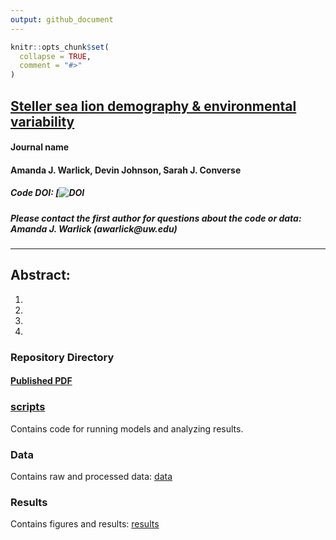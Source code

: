```yaml
---
output: github_document
---
```


```r
knitr::opts_chunk$set(
  collapse = TRUE,
  comment = "#>"
)
```
## [Steller sea lion demography & environmental variability](link)

#### Journal name

#### Amanda J. Warlick, Devin Johnson, Sarah J. Converse

##### Code DOI: [![DOI](link here)

##### Please contact the first author for questions about the code or data: Amanda J. Warlick (awarlick@uw.edu)
_______________________________________________________________________________________________________

## Abstract:
1. 
2. 
3. 
4. 

### Repository Directory

#### [Published PDF](link)

### [scripts](./scripts)

Contains code for running models and analyzing results. 

### Data

Contains raw and processed data: [data](./data) 

### Results

Contains figures and results: [results](./results)


<!-- This repository contains materials for the manuscript X.  -->

<!-- Data can be found in this Dryad repository.  [here](link) -->

<!-- If you're not familiar with using GitHub yet, first make a GitHub account. From there, the best way to download the repository, make changes, and then "push" the changes back to the repository is to use the "clone" option.  -->

<!-- ![](figs/clone.png) -->


